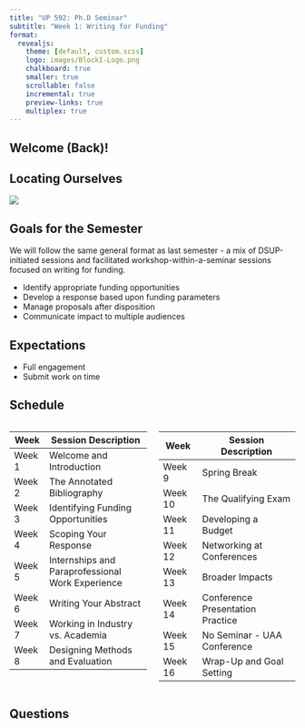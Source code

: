 ```yaml
---
title: "UP 592: Ph.D Seminar"
subtitle: "Week 1: Writing for Funding"
format: 
  revealjs:
    theme: [default, custom.scss]
    logo: images/BlockI-Logo.png
    chalkboard: true
    smaller: true
    scrollable: false
    incremental: true
    preview-links: true
    multiplex: true
---
```


## Welcome (Back)!

## Locating Ourselves
![](images/workshop_sequence.png)

## Goals for the Semester

We will follow the same general format as last semester - a mix of DSUP-initiated sessions and facilitated workshop-within-a-seminar sessions focused on writing for funding.

- Identify appropriate funding opportunities
- Develop a response based upon funding parameters
- Manage proposals after disposition
- Communicate impact to multiple audiences

## Expectations

-   Full engagement
-   Submit work on time

## Schedule {.center}

::: columns
::: {.column width="50%"}
| Week   | Session Description                              |
|--------|--------------------------------------------------|
| Week 1 | Welcome and Introduction                         |
| Week 2 | The Annotated Bibliography                       |
| Week 3 | Identifying Funding Opportunities                |
| Week 4 | Scoping Your Response                            |
| Week 5 | Internships and Paraprofessional Work Experience |
| Week 6 | Writing Your Abstract                            |
| Week 7 | Working in Industry vs. Academia                 |
| Week 8 | Designing Methods and Evaluation                 |
:::

::: {.column width="50%"}
| Week    | Session Description              |
|---------|----------------------------------|
| Week 9  | Spring Break                     |
| Week 10 | The Qualifying Exam              |
| Week 11 | Developing a Budget              |
| Week 12 | Networking at Conferences        |
| Week 13 | Broader Impacts                  |
| Week 14 | Conference Presentation Practice |
| Week 15 | No Seminar - UAA Conference      |
| Week 16 | Wrap-Up and Goal Setting         |
:::
:::

## Questions

